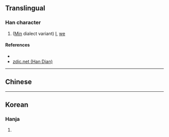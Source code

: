 {{character info/new}}
==Translingual==

===Han character===
{{Han char|rn=9|rad=人|as=04|sn=6|four=|canj=OMMU|ids=⿰[[亻]][[元]]}}

# ([[Min]] dialect variant) [[I]], [[we]]

====References====
* {{Han ref|kx=0096.121|dkj=|dj=|hdz=|uh=343E|ud=13374|bh=|bd=}}
* [http://www.zdic.net/zd/zi2/ZdicE3Zdic90ZdicBE.htm zdic.net (Han Dian)]

----

==Chinese==
{{zh-see|阮|v}}

----

==Korean==

===Hanja===
{{ko-hanja|hangeul=원|rv=won|mr=wŏn|y=wen}}

# {{defn|lang=ko|sort=人04}}